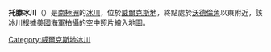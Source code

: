 {{unreferenced|time=2013-10-27T04:54:43+00:00}}
'''托滕冰川'''（{{lang-en|Totten Glacier}}）是[[南極洲|南極洲]]的[[冰川|冰川]]，位於[[威爾克斯地|威爾克斯地]]，終點處於[[沃德倫角|沃德倫角]]以東附近，該冰川根據[[美國|美國]]海軍拍攝的空中照片繪入地圖。

{{coord|67|00|S|116|20|E|type:glacier_region:AQ|display=title}}

{{DEFAULTSORT:Totten Glacier}}
[[Category:威爾克斯地冰川|Category:威爾克斯地冰川]]


{{WilkesLand-geo-stub}}